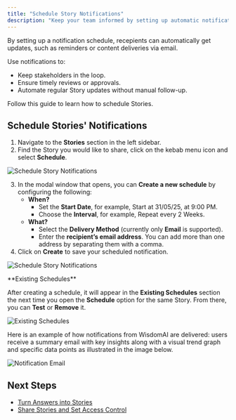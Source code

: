 ```yaml
---
title: "Schedule Story Notifications"
description: "Keep your team informed by setting up automatic notifications for your Stories. Define when and how updates are sent, ensuring the right people receive the right information at the right time."
---
```


By setting up a notification schedule, recepients can automatically get updates, such as reminders or content deliveries via email.

Use notifications to:

- Keep stakeholders in the loop.
- Ensure timely reviews or approvals.
- Automate regular Story updates without manual follow-up.

Follow this guide to learn how to schedule Stories.

## Schedule Stories' Notifications

1. Navigate to the **Stories** section in the left sidebar.
2. Find the Story you would like to share, click on the kebab menu icon and select **Schedule**.

![Schedule Story Notifications](/images/schedule-story-notifications.png)

3. In the modal window that opens, you can **Create a new schedule** by configuring the following:
   - **When?**
     - Set the **Start Date**, for example, Start at 31/05/25, at 9:00 PM.
     - Choose the **Interval**, for example, Repeat every 2 Weeks.
   - **What?**
     - Select the **Delivery Method** (currently only **Email** is supported).
     - Enter the **recipient’s email address**. You can add more than one address by separating them with a comma.
4. Click on **Create** to save your scheduled notification.

![Schedule Story Notifications](/images/schedule-story-notifications-04.png)

<Note>
  **Existing Schedules**

  After creating a schedule, it will appear in the **Existing Schedules** section the next time you open the **Schedule** option for the same Story.
  From there, you can **Test** or **Remove** it.

  ![Existing Schedules](/images/existingschedules.png)
</Note>

Here is an example of how notifications from WisdomAI are delivered: users receive a summary email with key insights along with a visual trend graph and specific data points as illustrated in the image below.

![Notification Email](/images/notification-emailv2.png)

## Next Steps

- [Turn Answers into Stories](using-wisdom-ai-everyday/turn-answers-into-stories)
- [Share Stories and Set Access Control](/using-wisdom-ai-everyday/share-stories-and-set-access-control)